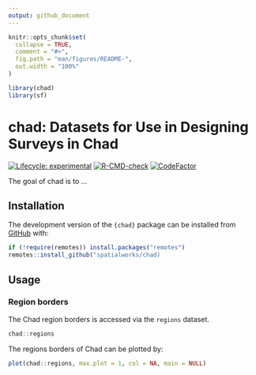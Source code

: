 ```yaml
---
output: github_document
---
```


<!-- README.md is generated from README.Rmd. Please edit that file -->

```r
knitr::opts_chunk$set(
  collapse = TRUE,
  comment = "#>",
  fig.path = "man/figures/README-",
  out.width = "100%"
)

library(chad)
library(sf)
```

# chad: Datasets for Use in Designing Surveys in Chad

<!-- badges: start -->
[![Lifecycle: experimental](https://img.shields.io/badge/lifecycle-experimental-orange.svg)](https://lifecycle.r-lib.org/articles/stages.html#experimental)
[![R-CMD-check](https://github.com/spatialworks/chad/workflows/R-CMD-check/badge.svg)](https://github.com/spatialworks/chad/actions)
[![CodeFactor](https://www.codefactor.io/repository/github/spatialworks/chad/badge)](https://www.codefactor.io/repository/github/spatialworks/chad)
<!-- badges: end -->

The goal of chad is to ...

## Installation

The development version of the `{chad}` package can be installed from [GitHub](https://github.com/) with:

``` r
if (!require(remotes)) install.packages("remotes")
remotes::install_github("spatialworks/chad)
```

## Usage

### Region borders

The Chad region borders is accessed via the `regions` dataset.

```r
chad::regions
```

The regions borders of Chad can be plotted by:

```r
plot(chad::regions, max.plot = 1, col = NA, main = NULL)
```
